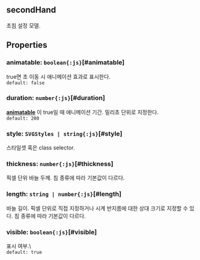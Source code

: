 ## secondHand
초침 설정 모델.
## Properties

### animatable: `boolean{:js}`[#animatable]
true면 초 이동 시 애니메이션 효과로 표시한다.  
`default: false`  

### duration: `number{:js}`[#duration]
**[animatable](#animatable)** 이 true일 때 애니메이션 기간.
밀리초 단위로 지정한다.  
`default: 200`  

### style: `SVGStyles | string{:js}`[#style]
스타일셋 혹은 class selector.  

### thickness: `number{:js}`[#thickness]
픽셀 단위 바늘 두께.
침 종류에 따라 기본값이 다르다.  

### length: `string | number{:js}`[#length]
바늘 길이.
픽셀 단위로 직접 지정하거나 시계 반지름에 대한 상대 크기로 지정할 수 있다.
침 종류에 따라 기본값이 다르다.  

### visible: `boolean{:js}`[#visible]
표시 여부.\  
`default: true`  
